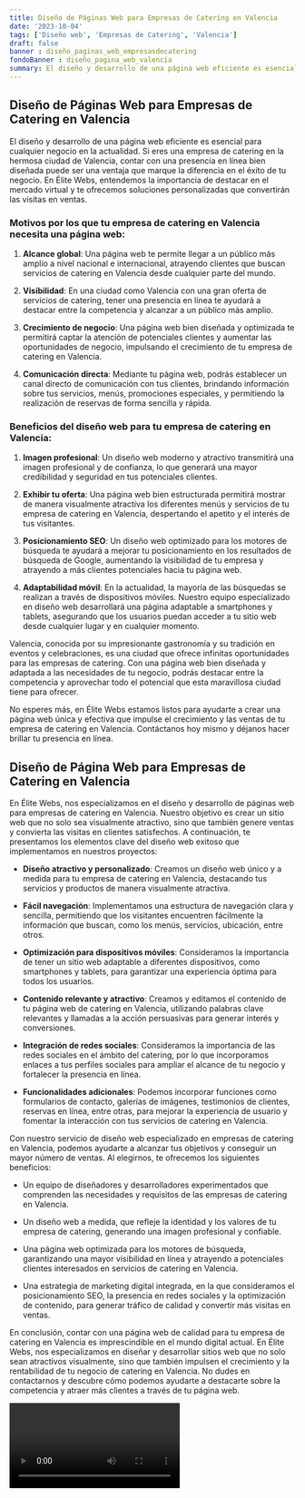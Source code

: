 ```yaml
---
title: Diseño de Páginas Web para Empresas de Catering en Valencia
date: '2023-10-04'
tags: ['Diseño web', 'Empresas de Catering', 'Valencia']
draft: false
banner : diseño_paginas_web_empresasdecatering
fondoBanner : diseño_pagina_web_valencia
summary: El diseño y desarrollo de una página web eficiente es esencial para cualquier negocio en la actualidad. Si eres una empresa de catering en la hermosa ciudad de Valencia, contar con una presencia en línea bien diseñada puede ser una ventaja que marque la diferencia en el éxito de tu negocio. En Élite Webs, entendemos la importancia de destacar en el mercado virtual y te ofrecemos soluciones personalizadas que convertirán las visitas en ventas.
---
```


## **Diseño de Páginas Web para Empresas de Catering en Valencia**

El diseño y desarrollo de una página web eficiente es esencial para cualquier negocio en la actualidad. Si eres una empresa de catering en la hermosa ciudad de Valencia, contar con una presencia en línea bien diseñada puede ser una ventaja que marque la diferencia en el éxito de tu negocio. En Élite Webs, entendemos la importancia de destacar en el mercado virtual y te ofrecemos soluciones personalizadas que convertirán las visitas en ventas.

### **Motivos por los que tu empresa de catering en Valencia necesita una página web:**

1. **Alcance global**: Una página web te permite llegar a un público más amplio a nivel nacional e internacional, atrayendo clientes que buscan servicios de catering en Valencia desde cualquier parte del mundo.

2. **Visibilidad**: En una ciudad como Valencia con una gran oferta de servicios de catering, tener una presencia en línea te ayudará a destacar entre la competencia y alcanzar a un público más amplio.

3. **Crecimiento de negocio**: Una página web bien diseñada y optimizada te permitirá captar la atención de potenciales clientes y aumentar las oportunidades de negocio, impulsando el crecimiento de tu empresa de catering en Valencia.

4. **Comunicación directa**: Mediante tu página web, podrás establecer un canal directo de comunicación con tus clientes, brindando información sobre tus servicios, menús, promociones especiales, y permitiendo la realización de reservas de forma sencilla y rápida.

### **Beneficios del diseño web para tu empresa de catering en Valencia:**

1. **Imagen profesional**: Un diseño web moderno y atractivo transmitirá una imagen profesional y de confianza, lo que generará una mayor credibilidad y seguridad en tus potenciales clientes.

2. **Exhibir tu oferta**: Una página web bien estructurada permitirá mostrar de manera visualmente atractiva los diferentes menús y servicios de tu empresa de catering en Valencia, despertando el apetito y el interés de tus visitantes.

3. **Posicionamiento SEO**: Un diseño web optimizado para los motores de búsqueda te ayudará a mejorar tu posicionamiento en los resultados de búsqueda de Google, aumentando la visibilidad de tu empresa y atrayendo a más clientes potenciales hacia tu página web.

4. **Adaptabilidad móvil**: En la actualidad, la mayoría de las búsquedas se realizan a través de dispositivos móviles. Nuestro equipo especializado en diseño web desarrollará una página adaptable a smartphones y tablets, asegurando que los usuarios puedan acceder a tu sitio web desde cualquier lugar y en cualquier momento.

Valencia, conocida por su impresionante gastronomía y su tradición en eventos y celebraciones, es una ciudad que ofrece infinitas oportunidades para las empresas de catering. Con una página web bien diseñada y adaptada a las necesidades de tu negocio, podrás destacar entre la competencia y aprovechar todo el potencial que esta maravillosa ciudad tiene para ofrecer.

No esperes más, en Élite Webs estamos listos para ayudarte a crear una página web única y efectiva que impulse el crecimiento y las ventas de tu empresa de catering en Valencia. Contáctanos hoy mismo y déjanos hacer brillar tu presencia en línea.

<GifSeo />

<Cta />

## Diseño de Página Web para Empresas de Catering en Valencia

En Élite Webs, nos especializamos en el diseño y desarrollo de páginas web para empresas de catering en Valencia. Nuestro objetivo es crear un sitio web que no solo sea visualmente atractivo, sino que también genere ventas y convierta las visitas en clientes satisfechos. A continuación, te presentamos los elementos clave del diseño web exitoso que implementamos en nuestros proyectos:

- **Diseño atractivo y personalizado**: Creamos un diseño web único y a medida para tu empresa de catering en Valencia, destacando tus servicios y productos de manera visualmente atractiva.

- **Fácil navegación**: Implementamos una estructura de navegación clara y sencilla, permitiendo que los visitantes encuentren fácilmente la información que buscan, como los menús, servicios, ubicación, entre otros.

- **Optimización para dispositivos móviles**: Consideramos la importancia de tener un sitio web adaptable a diferentes dispositivos, como smartphones y tablets, para garantizar una experiencia óptima para todos los usuarios.

- **Contenido relevante y atractivo**: Creamos y editamos el contenido de tu página web de catering en Valencia, utilizando palabras clave relevantes y llamadas a la acción persuasivas para generar interés y conversiones.

- **Integración de redes sociales**: Consideramos la importancia de las redes sociales en el ámbito del catering, por lo que incorporamos enlaces a tus perfiles sociales para ampliar el alcance de tu negocio y fortalecer la presencia en línea.

- **Funcionalidades adicionales**: Podemos incorporar funciones como formularios de contacto, galerías de imágenes, testimonios de clientes, reservas en línea, entre otras, para mejorar la experiencia de usuario y fomentar la interacción con tus servicios de catering en Valencia.

Con nuestro servicio de diseño web especializado en empresas de catering en Valencia, podemos ayudarte a alcanzar tus objetivos y conseguir un mayor número de ventas. Al elegirnos, te ofrecemos los siguientes beneficios:

- Un equipo de diseñadores y desarrolladores experimentados que comprenden las necesidades y requisitos de las empresas de catering en Valencia.

- Un diseño web a medida, que refleje la identidad y los valores de tu empresa de catering, generando una imagen profesional y confiable.

- Una página web optimizada para los motores de búsqueda, garantizando una mayor visibilidad en línea y atrayendo a potenciales clientes interesados en servicios de catering en Valencia.

- Una estrategia de marketing digital integrada, en la que consideramos el posicionamiento SEO, la presencia en redes sociales y la optimización de contenido, para generar tráfico de calidad y convertir más visitas en ventas.

En conclusión, contar con una página web de calidad para tu empresa de catering en Valencia es imprescindible en el mundo digital actual. En Élite Webs, nos especializamos en diseñar y desarrollar sitios web que no solo sean atractivos visualmente, sino que también impulsen el crecimiento y la rentabilidad de tu negocio de catering en Valencia. No dudes en contactarnos y descubre cómo podemos ayudarte a destacarte sobre la competencia y atraer más clientes a través de tu página web.

<Video />

<CtaBot job='Empresas de Catering' city='Valencia'/>

<Gmaps query='Valencia+españa+maps' />